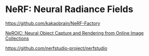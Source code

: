# NeRF: Neural Radiance Fields


https://github.com/kakaobrain/NeRF-Factory

[NeROIC: Neural Object Capture and Rendering from Online Image Collections](https://formyfamily.github.io/NeROIC/)

https://github.com/nerfstudio-project/nerfstudio